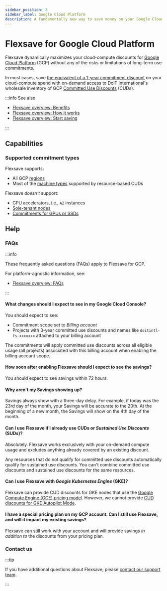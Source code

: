 ```yaml
---
sidebar_position: 3
sidebar_label: Google Cloud Platform
description: A fundamentally new way to save money on your Google Cloud Platform workloads without making long-term commitments
---
```


# Flexsave for Google Cloud Platform

Flexsave dynamically maximizes your cloud-compute discounts for [Google Cloud Platform](https://cloud.google.com) (GCP) without any of the risks or limitations of long-term use commitments.

In most cases, save [the equivalent of a 1-year commitment discount](../index.mdx#how-much-can-i-save) on your cloud-compute spend with on-demand access to DoiT International's wholesale inventory of GCP [Committed Use Discounts](https://cloud.google.com/docs/cuds) (CUDs).

:::info See also

- [Flexsave overview: Benefits](../index.mdx#benefits)
- [Flexsave overview: How it works](../index.mdx#how-it-works)
- [Flexsave overview: Start saving](../index.mdx#start-saving)

:::

## Capabilities

### Supported commitment types

Flexsave supports:

- All GCP [regions](https://cloud.google.com/compute/docs/regions-zones)
- Most of the [machine types](https://cloud.google.com/compute/docs/machine-types) supported by resource-based CUDs

Flexsave _doesn't_ support:

- GPU accelerators, i.e., `A2` instances
- [Sole-tenant nodes](https://cloud.google.com/compute/sole-tenant-pricing)
- [Commitments for GPUs or SSDs](https://cloud.google.com/compute/docs/instances/signing-up-committed-use-discounts#commitments_for_gpus_and_local_ssd)

## Help

### FAQs

:::info

These frequently asked questions (FAQs) apply to Flexsave for GCP.

For platform-agnostic information, see:

- [Flexsave overview: FAQs](../index.mdx#faqs)

:::

#### What changes should I expect to see in my Google Cloud Console?

You should expect to see:

- Commitment scope set to _Billing account_
- Projects with 3-year committed use discounts and names like `doitintl-fs-xxxxxxx` attached to your billing account

The commitments will apply committed use discounts across all eligible usage (all projects) associated with this billing account when enabling the billing account scope.

#### How soon after enabling Flexsave should I expect to see the savings?

You should expect to see savings within 72 hours.

#### Why aren't my Savings showing up?

Savings always show with a three-day delay. For example, if today was the 23rd day of the month, your Savings will be accurate to the 20th. At the beginning of a new month, the Savings will show on the 4th day of the month.

#### Can I use Flexsave if I already use CUDs or _Sustained Use Discounts_ (SUDs)?

Absolutely. Flexsave works exclusively with your on-demand compute usage and excludes anything already covered by an existing discount.

Any resources that do not qualify for committed use discounts automatically qualify for sustained use discounts. You can't combine committed use discounts and sustained use discounts for the same resources.

#### Can I use Flexsave with _Google Kubernetes Engine_ (GKE)?

Flexsave can provide CUD discounts for GKE nodes that use the [Google Compute Engine (GCE) pricing model](https://cloud.google.com/compute/docs/instances/signing-up-committed-use-discounts#restrictions). However, we cannot provide [CUD discounts for GKE Autopilot Mode](https://cloud.google.com/kubernetes-engine/cud).

#### I have a special pricing plan on my GCP account. Can I still use Flexsave, and will it impact my existing savings?

Flexsave can still work with your account and will provide savings _in addition to_ the discounts from your pricing plan.

### Contact us

:::tip

If you have additional questions about Flexsave, please [contact our support team](../../services/consulting-support/index.mdx).

:::
